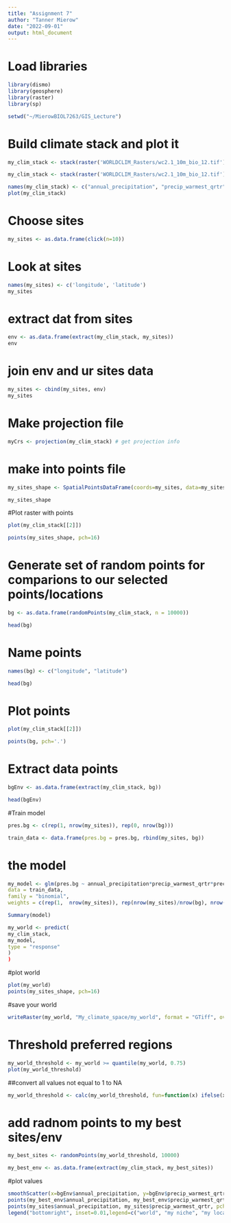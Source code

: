 ```yaml
---
title: "Assignment 7"
author: "Tanner Mierow"
date: "2022-09-01"
output: html_document
---
```

# Load libraries
```r
library(dismo)
library(geosphere)
library(raster)
library(sp)

setwd("~/MierowBIOL7263/GIS_Lecture")
```
# Build climate stack and plot it 
```r
my_clim_stack <- stack(raster('WORLDCLIM_Rasters/wc2.1_10m_bio_12.tif'), raster('WORLDCLIM_Rasters/wc2.1_10m_bio_18.tif'), raster('WORLDCLIM_Rasters/wc2.1_10m_bio_19.tif'))

my_clim_stack <- stack(raster('WORLDCLIM_Rasters/wc2.1_10m_bio_12.tif'), raster('WORLDCLIM_Rasters/wc2.1_10m_bio_18.tif'), raster('WORLDCLIM_Rasters/wc2.1_10m_bio_19.tif'))

names(my_clim_stack) <- c("annual_precipitation", "precip_warmest_qrtr", "precip_coldest_qrtr")
plot(my_clim_stack)
```
# Choose sites
```r
my_sites <- as.data.frame(click(n=10))
```
# Look at sites
```r
names(my_sites) <- c('longitude', 'latitude')
my_sites
```
# extract dat from sites
```r
env <- as.data.frame(extract(my_clim_stack, my_sites))
env
```
# join env and ur sites data
```r
my_sites <- cbind(my_sites, env)
my_sites
```
# Make projection file
```r
myCrs <- projection(my_clim_stack) # get projection info
```
# make into points file
```r
my_sites_shape <- SpatialPointsDataFrame(coords=my_sites, data=my_sites, proj4string=CRS(myCrs))

my_sites_shape
```

#Plot raster with points
```r
plot(my_clim_stack[[2]])

points(my_sites_shape, pch=16)
```

# Generate set of random points for comparions to our selected points/locations
```r
bg <- as.data.frame(randomPoints(my_clim_stack, n = 10000))

head(bg)
```
# Name points
```r
names(bg) <- c("longitude", "latitude")

head(bg)
```
# Plot points
```r
plot(my_clim_stack[[2]])

points(bg, pch='.')
```
# Extract data points
```r
bgEnv <- as.data.frame(extract(my_clim_stack, bg))

head(bgEnv)
```
#Train model 
```r
pres.bg <- c(rep(1, nrow(my_sites)), rep(0, nrow(bg)))

train_data <- data.frame(pres.bg = pres.bg, rbind(my_sites, bg))
```
# the model
```r
my_model <- glm(pres.bg ~ annual_precipitation*precip_warmest_qrtr*precip_coldest_qrtr + I(annual_precipitation^2) + I(precip_warmest_qrtr^2) + I(precip_coldest_qrtr^2),
data = train_data, 
family = "binomial", 
weights = c(rep(1,  nrow(my_sites)), rep(nrow(my_sites)/nrow(bg), nrow(bg))))

Summary(model)

my_world <- predict(
my_clim_stack,
my_model,
type = "response"
)
)
```
#plot world
```r
plot(my_world)
points(my_sites_shape, pch=16)
```
#save your world
```r
writeRaster(my_world, "My_climate_space/my_world", format = "GTiff", overwrite = TRUE, progess = "text")
```
# Threshold preferred regions
```r

my_world_threshold <- my_world >= quantile(my_world, 0.75)
plot(my_world_threshold)
```

##convert all values not equal to 1 to NA
```r
my_world_threshold <- calc(my_world_threshold, fun=function(x) ifelse(x==0|is.na(x), NA, 1))
```
# add radnom points to my best sites/env
```r
my_best_sites <- randomPoints(my_world_threshold, 10000)

my_best_env <- as.data.frame(extract(my_clim_stack, my_best_sites))
```
#plot values
```r
smoothScatter(x=bgEnv$annual_precipitation, y=bgEnv$precip_warmest_qrtr, col = "purple")
points(my_best_env$annual_precipitation, my_best_env$precip_warmest_qrtr, col = "red", pch=16, cex=0.2)
points(my_sites$annual_precipitation, my_sites$precip_warmest_qrtr, pch=16)
legend("bottomright", inset=0.01,legend=c("world", "my niche", "my locations"), pch = 16, col = c("purple", "red", "black"), pt.cex = c(1,0.4,1))
```